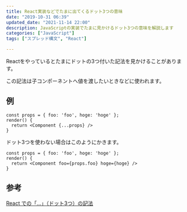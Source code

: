 ```yaml
---
title: React実装などでたまに出てくるドット3つの意味
date: "2019-10-31 06:39"
updated_date: "2021-11-14 22:00"
description: JavaScriptの実装でたまに見かけるドット3つの意味を解説します
categories: ["JavaScript"]
tags: ["スプレッド構文", "React"]

---
```

Reactをやっているとたまにドットの3つ付いた記法を見かけることがあります。

この記法は子コンポーネントへ値を渡したいときなどに使われます。

## 例
```
const props = { foo: 'foo', hoge: 'hoge' };
render() {
  return <Component {...props} />
}
```

ドット3つを使わない場合はこのようにかきます。
```
const props = { foo: 'foo', hoge: 'hoge' };
render() {
  return <Component foo={props.foo} hoge={hoge} />
}
```

## 参考
[React での「...」（ドット3つ）の記法](https://yami-beta.hateblo.jp/entry/2016/09/06/112330)
